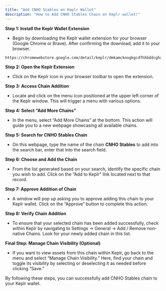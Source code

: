 ```yaml
---
title: "Add CNHO Stables on Keplr Wallet"
description: "How to Add CNHO Stables Chain on Keplr wallet!"
---
```


**Step 1: Install the Keplr Wallet Extension**

- Begin by downloading the Keplr wallet extension for your browser (Google Chrome or Brave). After confirming the download, add it to your browser.
```bash
https://chromewebstore.google.com/detail/keplr/dmkamcknogkgcdfhhbddcghachkejeap?hl=en-GB&utm_source=ext_sidebar
```
**Step 2: Open the Keplr Extension**

- Click on the Keplr icon in your browser toolbar to open the extension.

**Step 3: Access Chain Addition**

- Locate and click on the menu icon positioned at the upper left corner of the Keplr window. This will trigger a menu with various options.

**Step 4: Select “Add More Chains”**

- In the menu, select “Add More Chains” at the bottom. This action will guide you to a new webpage showcasing all available chains.

**Step 5: Search for CNHO Stables Chain**

- On this webpage, type the name of the chain **CNHO Stables** to add into the search bar, enter that into the search field.

**Step 6: Choose and Add the Chain**

- From the list generated based on your search, identify the specific chain you wish to add. Click on the “Add to Keplr” link located next to that record.

**Step 7: Approve Addition of Chain**

- A window will pop up asking you to approve adding this chain to your Keplr wallet. Click on the “Approve” button to complete this action.

**Step 8: Verify Chain Addition**

- To ensure that your selected chain has been added successfully, check within Keplr by navigating to Settings -\> General -\> Add / Remove non-native Chains. Look for your newly added chain in this list.

**Final Step: Manage Chain Visibility (Optional)**

- If you want to view assets from this chain within Keplr, go back to the menu and select “Manage Chain Visibility.” Here, find your chain and toggle its visibility by selecting or deselecting it as needed before clicking “Save.”

By following these steps, you can successfully add CNHO Stables chain to your Keplr wallet.
```